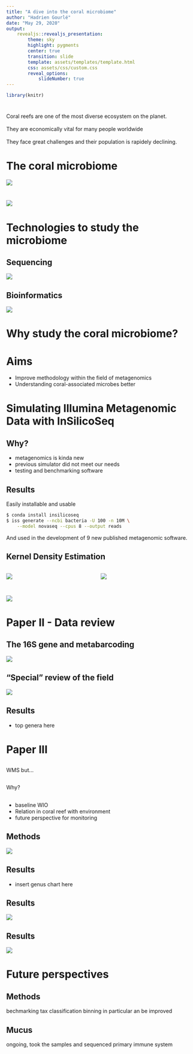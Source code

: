 ```yaml
---
title: "A dive into the coral microbiome"
author: "Hadrien Gourlé"
date: "May 29, 2020"
output:
    revealjs::revealjs_presentation:
        theme: sky
        highlight: pygments
        center: true
        transition: slide
        template: assets/templates/template.html
        css: assets/css/custom.css
        reveal_options:
            slideNumber: true
---
```


```r
library(knitr)
```


# {#intro-slide data-background="assets/img/background.jpg"}

## {#intro-slide data-background="assets/img/background.jpg"}

<div id="intro-text-box">Coral reefs are one of the most diverse ecosystem on the planet.</div><br>
<div id="intro-text-box" class="fragment fade-left">They are economically vital for many people worldwide</div><br>
<div id="intro-text-box" class="fragment fade-left">They face great challenges and their population is rapidely declining.</div>

# The coral microbiome {#coral data-transition="zoom-out"}

![](assets/img/coral.svg)

# {data-transition="zoom-in"}

![](assets/img/microbes.svg)

# Technologies to study the microbiome

## Sequencing

![](assets/img/sequencing_metagenomes.svg)

## Bioinformatics

![](assets/img/intro_bioinformatics.svg)

# Why study the coral microbiome?

## {data-background="assets/img/why_bg.svg"}

# Aims

- Improve methodology within the field of metagenomics
- Understanding coral-associated microbes better

# Simulating Illumina Metagenomic Data with InSilicoSeq {#paper data-background="assets/img/paper_i.svg"}

## Why? {#paper data-background="assets/img/paper_i.svg"}

- metagenomics is kinda new
- previous simulator did not meet our needs
- testing and benchmarking software

## Results {#paper data-background="assets/img/paper_i.svg"}

Easily installable and usable

```bash
$ conda install insilicoseq
$ iss generate --ncbi bacteria -U 100 -n 10M \
    --model novaseq --cpus 8 --output reads
```

And used in the development of 9 new published metagenomic software.

## Kernel Density Estimation {#paper data-background="assets/img/paper_i.svg"}

:::::: {style="display: flex;"}
::: {.column width="50%"}
![](assets/img/kde.svg)
:::
::: {.column width="50%"}
![](assets/img/kde_2d.svg)
:::
::::::

## {#paper data-background="assets/img/paper_i.svg"}

![](assets/img/wordcloud.svg)

# Paper II - Data review {#paper data-background="assets/img/paper_ii.svg"}

## The 16S gene and metabarcoding {#paper data-background="assets/img/paper_ii.svg"}

![](assets/img/16S_regions.svg)

## "Special" review of the field {#paper data-background="assets/img/paper_ii.svg"}

![](assets/img/paper_ii_workflow.svg)

## Results {#paper data-background="assets/img/paper_ii.svg"}

- top genera here

# Paper III {#paper data-background="assets/img/paper_iii.svg"}

## {#paper data-background="assets/img/paper_iii.svg"}

WMS but...

## {#paper data-background="assets/img/paper_iii.svg"}

Why?

## {#paper data-background="assets/img/paper_iii.svg"}

- baseline WIO
- Relation in coral reef with environment
- future perspective for monitoring

## Methods {#paper data-background="assets/img/paper_iii.svg"}

![](assets/img/paper_iii_workflow.svg)

## Results {#paper data-background="assets/img/paper_iii.svg"}

- insert genus chart here

## Results {#paper data-background="assets/img/paper_iii.svg"}

![](assets/img/tree_bact.svg)

## Results  {#paper data-background="assets/img/paper_iii.svg"}

![](assets/img/kegg.svg)

# Future perspectives

## Methods

bechmarking tax classification
binning in particular  an be improved

## Mucus

ongoing, took the samples and sequenced
primary immune system

